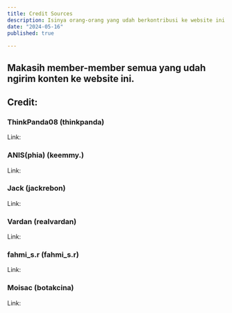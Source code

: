 ```yaml
---
title: Credit Sources
description: Isinya orang-orang yang udah berkontribusi ke website ini dengan memberikan konten yang gak jelas.
date: "2024-05-16"
published: true
  
---
```


## Makasih member-member semua yang udah ngirim konten ke website ini.

## Credit:
### ThinkPanda08 (thinkpanda)
Link:

### ANIS(phia) (keemmy.)
Link:

### Jack (jackrebon)
Link:

### Vardan (realvardan)
Link:

### fahmi_s.r (fahmi_s.r)
Link:

### Moisac (botakcina)
Link:

